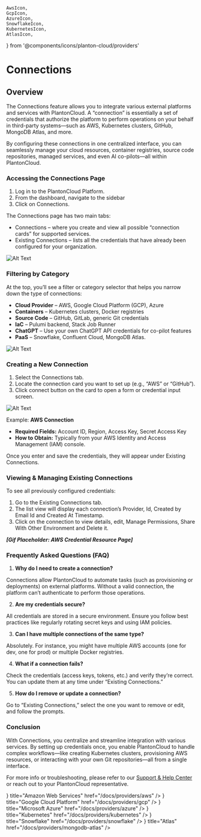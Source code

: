     AwsIcon,
    GcpIcon,
    AzureIcon,
    SnowflakeIcon,
    KubernetesIcon,
    AtlasIcon,
} from '@components/icons/planton-cloud/providers'

# Connections

## Overview

The Connections feature allows you to integrate various external platforms and services with PlantonCloud. A “connection” is essentially a set of credentials that authorize the platform to perform operations on your behalf in third-party systems—such as AWS, Kubernetes clusters, GitHub, MongoDB Atlas, and more.

By configuring these connections in one centralized interface, you can seamlessly manage your cloud resources, container registries, source code repositories, managed services, and even AI co-pilots—all within PlantonCloud.

### Accessing the Connections Page

1.	Log in to the PlantonCloud Platform.
2.	From the dashboard, navigate to the sidebar
3.	Click on Connections.

The Connections page has two main tabs:

*	Connections – where you create and view all possible “connection cards” for supported services.
*	Existing Connections – lists all the credentials that have already been configured for your organization.

![Alt Text](/gifs/connections/access-connections.gif)

### Filtering by Category

At the top, you’ll see a filter or category selector that helps you narrow down the type of connections:

*	__Cloud Provider__ – AWS, Google Cloud Platform (GCP), Azure
*	__Containers__ – Kubernetes clusters, Docker registries
*	__Source Code__ – GitHub, GitLab, generic Git credentials
*	__IaC__ – Pulumi backend, Stack Job Runner
*	__ChatGPT__ – Use your own ChatGPT API credentials for co-pilot features
*	__PaaS__ – Snowflake, Confluent Cloud, MongoDB Atlas.

![Alt Text](/gifs/connections/filtering-connection-categories.gif)

### Creating a New Connection

1.	Select the Connections tab.
2.	Locate the connection card you want to set up (e.g., “AWS” or “GitHub”).
3.	Click connect button on the card to open a form or credential input screen.

![Alt Text](/gifs/connections/create-new-connection.gif)

Example: __AWS Connection__
*	__Required Fields:__ Account ID, Region, Access Key, Secret Access Key
*	__How to Obtain:__ Typically from your AWS Identity and Access Management (IAM) console.

Once you enter and save the credentials, they will appear under Existing Connections.

### Viewing & Managing Existing Connections

To see all previously configured credentials:

1.	Go to the Existing Connections tab.
2.	The list view will display each connection’s Provider, Id, Created by Email Id and Created At Timestamp.
3.	Click on the connection to view details, edit, Manage Permissions, Share With Other Environment and Delete it.

_**[Gif Placeholder: AWS Credential Resource Page]**_

### Frequently Asked Questions (FAQ)

1.	__Why do I need to create a connection?__

Connections allow PlantonCloud to automate tasks (such as provisioning or deployments) on external platforms. Without a valid connection, the platform can’t authenticate to perform those operations.

2.	__Are my credentials secure?__

All credentials are stored in a secure environment. Ensure you follow best practices like regularly rotating secret keys and using IAM policies.

3.	__Can I have multiple connections of the same type?__

Absolutely. For instance, you might have multiple AWS accounts (one for dev, one for prod) or multiple Docker registries.

4.	__What if a connection fails?__

Check the credentials (access keys, tokens, etc.) and verify they’re correct. You can update them at any time under “Existing Connections.”

5.	__How do I remove or update a connection?__

Go to “Existing Connections,” select the one you want to remove or edit, and follow the prompts.


### Conclusion

With Connections, you centralize and streamline integration with various services. By setting up credentials once, you enable PlantonCloud to handle complex workflows—like creating Kubernetes clusters, provisioning AWS resources, or interacting with your own Git repositories—all from a single interface.

For more info or troubleshooting, please refer to our [Support & Help Center](https://github.com/plantoncloud/planton-cloud-support/issues/new/choose) or reach out to your PlantonCloud representative.


<Cards>
    <Cards.Card
        icon={<AwsIcon />}
        title="Amazon Web Services"
        href="/docs/providers/aws"
    />
    <Cards.Card
        icon={<GcpIcon />}
        title="Google Cloud Platform"
        href="/docs/providers/gcp"
    />
    <Cards.Card
        icon={<AzureIcon />}
        title="Microsoft Azure"
        href="/docs/providers/azure"
    />
    <Cards.Card
        icon={<KubernetesIcon />}
        title="Kubernetes"
        href="/docs/providers/kubernetes"
    />
    <Cards.Card
        icon={<SnowflakeIcon />}
        title="Snowflake"
        href="/docs/providers/snowflake"
    />
    <Cards.Card
        icon={<AtlasIcon />}
        title="Atlas"
        href="/docs/providers/mongodb-atlas"
    />
</Cards>
